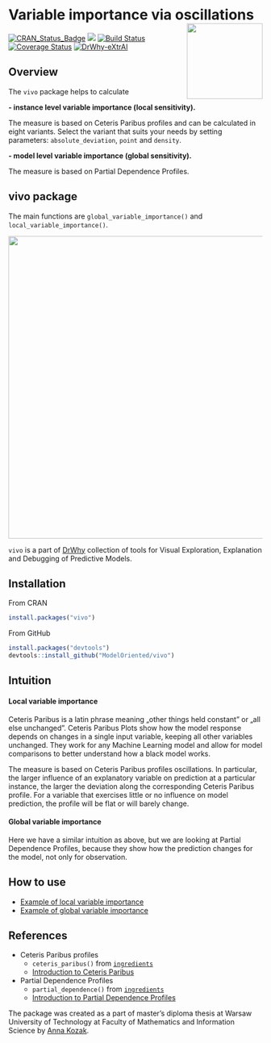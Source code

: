 # Variable importance via oscillations <img src="man/figures/logo.png" align="right" width="150"/>

[![CRAN\_Status\_Badge](http://www.r-pkg.org/badges/version/vivo)](https://cran.r-project.org/package=vivo)
<img src="http://cranlogs.r-pkg.org/badges/grand-total/vivo" /> [![Build
Status](https://api.travis-ci.org/ModelOriented/vivo.svg?branch=master)](https://travis-ci.org/ModelOriented/vivo)
[![Coverage
Status](https://img.shields.io/codecov/c/github/ModelOriented/vivo/master.svg)](https://codecov.io/github/ModelOriented/vivo?branch=master)
[![DrWhy-eXtrAI](https://img.shields.io/badge/DrWhy-eXtrAI-4378bf)](http://drwhy.ai/#eXtraAI)

## Overview

The `vivo` package helps to calculate 

**- instance level variable importance (local sensitivity).**

The measure is based on Ceteris Paribus profiles and can be calculated in eight variants. Select the variant
that suits your needs by setting parameters: `absolute_deviation`,
`point` and `density`.

**- model level variable importance (global sensitivity).**

The measure is based on Partial Dependence Profiles. 

## vivo package

The main functions are `global_variable_importance()` and `local_variable_importance()`.

<img src="man/figures/vivo.png" align="center" width="600"/>


`vivo` is a part of [DrWhy](https://github.com/ModelOriented/DrWhy)
collection of tools for Visual Exploration, Explanation and Debugging of
Predictive Models.

## Installation

From CRAN

```r
install.packages("vivo")
```

From GitHub

```r
install.packages("devtools")
devtools::install_github("ModelOriented/vivo")
```

## Intuition

#### Local variable importance 

Ceteris Paribus is a latin phrase meaning „other things held constant”
or „all else unchanged”. Ceteris Paribus Plots show how the model
response depends on changes in a single input variable, keeping all
other variables unchanged. They work for any Machine Learning model and
allow for model comparisons to better understand how a black model
works.

The measure is based on Ceteris Paribus profiles oscillations. In
particular, the larger influence of an explanatory variable on
prediction at a particular instance, the larger the deviation along the
corresponding Ceteris Paribus profile. For a variable that exercises
little or no influence on model prediction, the profile will be flat or
will barely change.

#### Global variable importance

Here we have a similar intuition as above, but we are looking at Partial Dependence Profiles, because they show how the prediction changes for the model, not only for observation.

## How to use

- [Example of local variable importance](https://modeloriented.github.io/vivo/articles/vignette_apartments_local.html)
- [Example of global variable importance](https://modeloriented.github.io/vivo/articles/vignette_apartments_global.html)



## References

  - Ceteris Paribus profiles
    - `ceteris_paribus()` from [`ingredients`](https://modeloriented.github.io/ingredients/reference/ceteris_paribus.html)
    - [Introduction to Ceteris Paribus](https://pbiecek.github.io/ema/ceterisParibus.html)
  - Partial Dependence Profiles
    - `partial_dependence()` from [`ingredients`](https://modeloriented.github.io/ingredients/reference/partial_dependence.html)
    - [Introduction to Partial Dependence Profiles](https://pbiecek.github.io/ema/partialDependenceProfiles.html)


The package was created as a part of master’s diploma thesis at Warsaw
University of Technology at Faculty of Mathematics and Information
Science by [Anna Kozak](https://github.com/kozaka93/).
